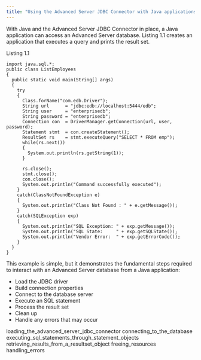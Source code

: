 ```yaml
---
title: "Using the Advanced Server JDBC Connector with Java applications"
---
```


<div id="using_the_advanced_server_jdbc_connector_with_java_applications" class="registered_link"></div>

With Java and the Advanced Server JDBC Connector in place, a Java application can access an Advanced Server database. Listing 1.1 creates an application that executes a query and prints the result set.

Listing 1.1

```
import java.sql.*;
public class ListEmployees
{
  public static void main(String[] args)
  {
    try
    {
      Class.forName("com.edb.Driver");
      String url      = "jdbc:edb://localhost:5444/edb";
      String user     = "enterprisedb";
      String password = "enterprisedb";
      Connection con  = DriverManager.getConnection(url, user, password);
      Statement stmt  = con.createStatement();
      ResultSet rs    = stmt.executeQuery("SELECT * FROM emp");
      while(rs.next())
      {
        System.out.println(rs.getString(1));
      }

      rs.close();
      stmt.close();
      con.close();
      System.out.println("Command successfully executed");
    }
    catch(ClassNotFoundException e)
    {
      System.out.println("Class Not Found : " + e.getMessage());
    }
    catch(SQLException exp)
    {
      System.out.println("SQL Exception: " + exp.getMessage());
      System.out.println("SQL State:     " + exp.getSQLState());
      System.out.println("Vendor Error:  " + exp.getErrorCode());
    }
  }
}
```

This example is simple, but it demonstrates the fundamental steps required to interact with an Advanced Server database from a Java application:

-   Load the JDBC driver
-   Build connection properties
-   Connect to the database server
-   Execute an SQL statement
-   Process the result set
-   Clean up
-   Handle any errors that may occur

<div class="toctree" maxdepth="4">

loading_the_advanced_server_jdbc_connector connecting_to_the_database executing_sql_statements_through_statement_objects retrieving_results_from_a_resultset_object freeing_resources handling_errors

</div>
